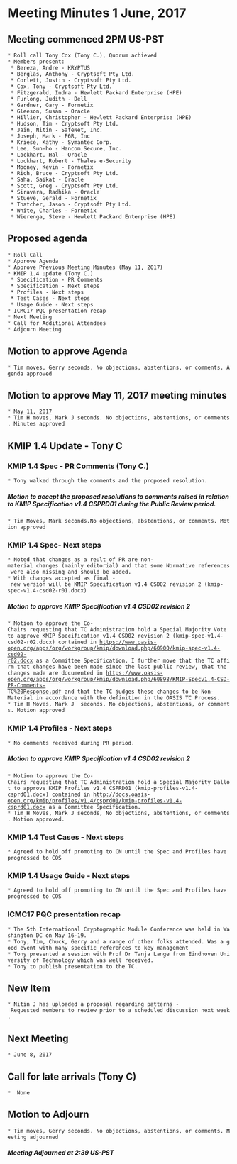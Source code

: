 = Meeting Minutes 1 June, 2017 =
== Meeting commenced 2PM US-PST ==
 * Roll call Tony Cox (Tony C.), Quorum achieved
 * Members present:
  * Bereza, Andre - KRYPTUS
  * Berglas, Anthony - Cryptsoft Pty Ltd.
  * Corlett, Justin - Cryptsoft Pty Ltd.
  * Cox, Tony - Cryptsoft Pty Ltd.
  * Fitzgerald, Indra - Hewlett Packard Enterprise (HPE)
  * Furlong, Judith - Dell
  * Gardner, Gary - Fornetix
  * Gleeson, Susan - Oracle
  * Hillier, Christopher - Hewlett Packard Enterprise (HPE)
  * Hudson, Tim - Cryptsoft Pty Ltd.
  * Jain, Nitin - SafeNet, Inc.
  * Joseph, Mark - P6R, Inc
  * Kriese, Kathy - Symantec Corp.
  * Lee, Sun-ho - Hancom Secure, Inc.
  * Lockhart, Hal - Oracle
  * Lockhart, Robert - Thales e-Security
  * Mooney, Kevin - Fornetix
  * Rich, Bruce - Cryptsoft Pty Ltd.
  * Saha, Saikat - Oracle
  * Scott, Greg - Cryptsoft Pty Ltd.
  * Siravara, Radhika - Oracle
  * Stueve, Gerald - Fornetix
  * Thatcher, Jason - Cryptsoft Pty Ltd.
  * White, Charles - Fornetix
  * Wierenga, Steve - Hewlett Packard Enterprise (HPE)

== Proposed agenda ==
 * Roll Call
 * Approve Agenda
 * Approve Previous Meeting Minutes (May 11, 2017)
 * KMIP 1.4 update (Tony C.) 
  * Specification - PR Comments
  * Specification - Next steps
  * Profiles - Next steps
  * Test Cases - Next steps
  * Usage Guide - Next steps
 * ICMC17 PQC presentation recap
 * Next Meeting
 * Call for Additional Attendees 
 * Adjourn Meeting 

== Motion to approve Agenda ==
 * Tim moves, Gerry seconds, No objections, abstentions, or comments. Agenda approved

== Motion to approve May 11, 2017 meeting minutes ==
 * [[MeetingMinutes/May112017|May 11, 2017]]
 * Tim H moves, Mark J seconds. No objections, abstentions, or comments. Minutes approved

== KMIP 1.4 Update - Tony C ==
=== KMIP 1.4 Spec - PR Comments (Tony C.) ===
 * Tony walked through the comments and the proposed resolution.
===== Motion to accept the proposed resolutions to comments raised in relation to KMIP Specification v1.4 CSPRD01 during the Public Review period. =====
 * Tim Moves, Mark seconds.No objections, abstentions, or comments. Motion approved 

=== KMIP 1.4 Spec- Next steps ===
 * Noted that changes as a reult of PR are non-material changes (mainly editorial) and that some Normative references were also missing and should be added.
 * With changes accepted as final - new version will be KMIP Specification v1.4 CSD02 revision 2 (kmip-spec-v1.4-csd02-r01.docx)
===== Motion to approve KMIP Specification v1.4 CSD02 revision 2 =====
 * Motion to approve the Co-Chairs requesting that TC Administration hold a Special Majority Vote to approve KMIP Specification v1.4 CSD02 revision 2 (kmip-spec-v1.4-csd02-r02.docx) contained in https://www.oasis-open.org/apps/org/workgroup/kmip/download.php/60900/kmip-spec-v1.4-csd02-r02.docx as a Committee Specification. I further move that the TC affirm that changes have been made since the last public review, that the changes made are documented in https://www.oasis-open.org/apps/org/workgroup/kmip/download.php/60898/KMIP-Specv1.4-CSD-PR-Comments-TC%20Response.pdf and that the TC judges these changes to be Non-Material in accordance with the definition in the OASIS TC Process.
 * Tim H Moves, Mark J  seconds, No objections, abstentions, or comments. Motion approved

=== KMIP 1.4 Profiles - Next steps ===
 * No comments received during PR period.
===== Motion to approve KMIP Specification v1.4 CSD02 revision 2 =====
 * Motion to approve the Co-Chairs requesting that TC Administration hold a Special Majority Ballot to approve KMIP Profiles v1.4 CSPRD01 (kmip-profiles-v1.4-csprd01.docx) contained in http://docs.oasis-open.org/kmip/profiles/v1.4/csprd01/kmip-profiles-v1.4-csprd01.docx as a Committee Specification.
 * Tim H Moves, Mark J seconds, No objections, abstentions, or comments. Motion approved.

=== KMIP 1.4 Test Cases - Next steps ===
 * Agreed to hold off promoting to CN until the Spec and Profiles have progressed to COS

=== KMIP 1.4 Usage Guide - Next steps ===
 * Agreed to hold off promoting to CN until the Spec and Profiles have progressed to COS


=== ICMC17 PQC presentation recap ===
 * The 5th International Cryptographic Module Conference was held in Washington DC on May 16-19.
 * Tony, Tim, Chuck, Gerry and a range of other folks attended. Was a good event with many specific references to key management
 * Tony presented a session with Prof Dr Tanja Lange from Eindhoven University of Technology which was well received. 
 * Tony to publish presentation to the TC.

== New Item ==
 * Nitin J has uploaded a proposal regarding patterns - Requested members to review prior to a scheduled discussion next week.

== Next Meeting ==
 * June 8, 2017

== Call for late arrivals (Tony C) ==
 *  None

== Motion to Adjourn ==
 * Tim moves, Gerry seconds. No objections, abstentions, or comments. Meeting adjourned
 
===== Meeting Adjourned at 2:39 US-PST =====
